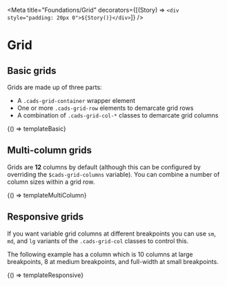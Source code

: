 
<Meta
  title="Foundations/Grid"
  decorators={[(Story) => `<div style="padding: 20px 0">${Story()}</div>`]}
/>

# Grid

## Basic grids

Grids are made up of three parts:

- A `.cads-grid-container` wrapper element
- One or more `.cads-grid-row` elements to demarcate grid rows
- A combination of `.cads-grid-col-*` classes to demarcate grid columns

<Canvas>
  <Story
    name="Basic grid"
    parameters={{
      layout: 'fullscreen',
      docs: { source: { code: templateBasic.raw } },
    }}
  >
    {() => templateBasic}
  </Story>
</Canvas>

<Source dark="true" language="haml" code={templateBasic.raw} />

## Multi-column grids

Grids are **12** columns by default (although this can be configured by overriding the `$cads-grid-columns` variable). You can combine a number of column sizes within a grid row.

<Canvas>
  <Story
    name="Multi-column grid"
    parameters={{
      layout: 'fullscreen',
      docs: { source: { code: templateMultiColumn.raw } },
    }}
  >
    {() => templateMultiColumn}
  </Story>
</Canvas>

<Source dark="true" language="haml" code={templateMultiColumn.raw} />

## Responsive grids

If you want variable grid columns at different breakpoints you can use `sm`, `md`, and `lg` variants of the `.cads-grid-col` classes to control this.

The following example has a column which is 10 columns at large breakpoints, 8 at medium breakpoints, and full-width at small breakpoints.

<Canvas>
  <Story
    name="Responsive grid columns"
    parameters={{
      layout: 'fullscreen',
      docs: { source: { code: templateResponsive.raw } },
    }}
  >
    {() => templateResponsive}
  </Story>
</Canvas>

<Source dark="true" language="haml" code={templateResponsive.raw} />
